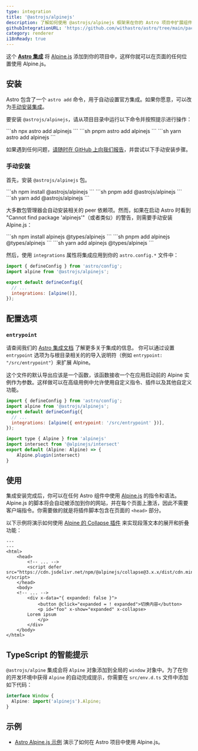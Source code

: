 ```yaml
---
type: integration
title: '@astrojs/alpinejs'
description: 了解如何使用 @astrojs/alpinejs 框架来在你的 Astro 项目中扩展组件支持。
githubIntegrationURL: 'https://github.com/withastro/astro/tree/main/packages/integrations/alpinejs/'
category: renderer
i18nReady: true
---
```



这个 **[Astro 集成][astro-integration]** 将 [Alpine.js](https://alpinejs.dev/) 添加到你的项目中，这样你就可以在页面的任何位置使用 Alpine.js。

## 安装

Astro 包含了一个 `astro add` 命令，用于自动设置官方集成。如果你愿意，可以改为[手动安装集成](#手动安装)。

要安装 `@astrojs/alpinejs`，请从项目目录中运行以下命令并按照提示进行操作：

<PackageManagerTabs>
  <Fragment slot="npm">
    ```sh
    npx astro add alpinejs
    ```
  </Fragment>
  <Fragment slot="pnpm">
    ```sh
    pnpm astro add alpinejs
    ```
  </Fragment>
  <Fragment slot="yarn">
    ```sh
    yarn astro add alpinejs
    ```
  </Fragment>
</PackageManagerTabs>

如果遇到任何问题，[请随时在 GitHub 上向我们报告](https://github.com/withastro/astro/issues)，并尝试以下手动安装步骤。

### 手动安装

首先，安装 `@astrojs/alpinejs` 包。

<PackageManagerTabs>
  <Fragment slot="npm">
    ```sh
    npm install @astrojs/alpinejs
    ```
  </Fragment>
  <Fragment slot="pnpm">
    ```sh
    pnpm add @astrojs/alpinejs
    ```
  </Fragment>
  <Fragment slot="yarn">
    ```sh
    yarn add @astrojs/alpinejs
    ```
  </Fragment>
</PackageManagerTabs>

大多数包管理器会自动安装相关的 peer 依赖项。然而，如果在启动 Astro 时看到 "Cannot find package 'alpinejs'"（或者类似）的警告，则需要手动安装 Alpine.js：

<PackageManagerTabs>
  <Fragment slot="npm">
  ```sh
  npm install alpinejs @types/alpinejs
  ```
  </Fragment>
  <Fragment slot="pnpm">
  ```sh
  pnpm add alpinejs @types/alpinejs
  ```
  </Fragment>
  <Fragment slot="yarn">
  ```sh
  yarn add alpinejs @types/alpinejs
  ```
  </Fragment>
</PackageManagerTabs>

然后，使用 `integrations` 属性将集成应用到你的 `astro.config.*` 文件中：

```js ins="alpine()" title="astro.config.mjs" ins={2}
import { defineConfig } from 'astro/config';
import alpine from '@astrojs/alpinejs';

export default defineConfig({
  // ...
  integrations: [alpine()],
});
```

## 配置选项

### `entrypoint`

请查阅我们的 [Astro 集成文档][astro-integration] 了解更多关于集成的信息。
你可以通过设置 `entrypoint` 选项为与根目录相关的的导入说明符（例如 `entrypoint: "/src/entrypoint"`）来扩展 Alpine。

这个文件的默认导出应该是一个函数，该函数接收一个在应用启动前的 Alpine 实例作为参数。这样做可以在高级用例中允许使用自定义指令、插件以及其他自定义功能。

```js title="astro.config.mjs"
import { defineConfig } from 'astro/config';
import alpine from '@astrojs/alpinejs';
export default defineConfig({
  // ...
  integrations: [alpine({ entrypoint: '/src/entrypoint' })],
});
```



```js title="src/entrypoint.ts"
import type { Alpine } from 'alpinejs'
import intersect from '@alpinejs/intersect'
export default (Alpine: Alpine) => {
    Alpine.plugin(intersect)
}
```

## 使用

集成安装完成后，你可以在任何 Astro 组件中使用 [Alpine.js](https://alpinejs.dev/) 的指令和语法。Alpine.js 的脚本将会自动被添加到你的网站，并在每个页面上激活，因此不需要客户端指令。你需要做的就是将插件脚本包含在页面的 `<head>` 部分。

以下示例将演示如何使用 [Alpine 的 Collapse 插件](https://alpinejs.dev/plugins/collapse) 来实现段落文本的展开和折叠功能：

```astro title="src/pages/index.astro" ins={6} ins="x-collapse"
---
---
<html>
	<head>
		<!-- ... -->
		<script defer src="https://cdn.jsdelivr.net/npm/@alpinejs/collapse@3.x.x/dist/cdn.min.js"></script>
	</head>
	<body>
    <!-- ... -->
		<div x-data="{ expanded: false }">
			<button @click="expanded = ! expanded">切换内容</button>
			<p id="foo" x-show="expanded" x-collapse>
        Lorem ipsum
			</p>
		</div>
	</body>
</html>
```

## TypeScript 的智能提示

`@astrojs/alpine` 集成会将 `Alpine` 对象添加到全局的 `window` 对象中。为了在你的开发环境中获得 `Alpine` 的自动完成提示，你需要在 `src/env.d.ts` 文件中添加如下代码：

```ts title="src/env.d.ts"
interface Window {
  Alpine: import('alpinejs').Alpine;
}
```

## 示例

* [Astro Alpine.js 示例](https://github.com/withastro/astro/tree/latest/examples/framework-alpine) 演示了如何在 Astro 项目中使用 Alpine.js。


[astro-integration]: /zh-cn/guides/integrations-guide/

[astro-ui-frameworks]: /zh-cn/guides/framework-components/#使用框架组件
